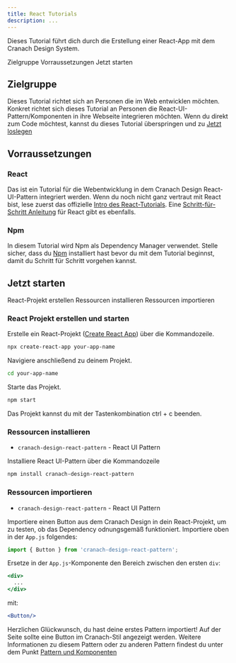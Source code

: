 ```yaml
---
title: React Tutorials
description: ...
---
```


<PageDescription>

Dieses Tutorial führt dich durch die Erstellung einer React-App mit dem Cranach Design System.

</PageDescription>

<AnchorLinks>
  <AnchorLink>Zielgruppe</AnchorLink>
  <AnchorLink>Vorraussetzungen</AnchorLink>
  <AnchorLink>Jetzt starten</AnchorLink>
</AnchorLinks>

## Zielgruppe

Dieses Tutorial richtet sich an Personen die im Web entwicklen möchten. Konkret richtet sich dieses Tutorial an Personen die React-UI-Pattern/Komponenten in ihre Webseite integrieren möchten. Wenn du direkt zum Code möchtest, kannst du dieses Tutorial überspringen und zu [Jetzt loslegen](../get-started)

## Vorraussetzungen

### React

Das ist ein Tutorial für die Webentwicklung in dem Cranach Design React-UI-Pattern integriert werden. Wenn du noch nicht ganz vertraut mit React bist, lese zuerst das offizielle [Intro des React-Tutorials](https://reactjs.org/tutorial/tutorial.html). Eine [Schritt-für-Schritt Anleitung](https://reactjs.org/docs/hello-world.html) für React gibt es ebenfalls.

### Npm

In diesem Tutorial wird Npm als Dependency Manager verwendet. Stelle sicher, dass du [Npm](https://www.npmjs.com) installiert hast bevor du mit dem Tutorial beginnst, damit du Schritt für Schritt vorgehen kannst.



## Jetzt starten

<AnchorLinks small>
  <AnchorLink>React-Projekt erstellen</AnchorLink>
  <AnchorLink>Ressourcen installieren</AnchorLink>
  <AnchorLink>Ressourcen importieren</AnchorLink>
</AnchorLinks>


### React Projekt erstellen und starten

Erstelle ein React-Projekt ([Create React App](https://create-react-app.dev)) über die Kommandozeile.

```bash
npx create-react-app your-app-name
```

Navigiere anschließend zu deinem Projekt.

```bash
cd your-app-name
```

Starte das Projekt.

```bash
npm start
```

Das Projekt kannst du mit der Tastenkombination ctrl + c beenden.

### Ressourcen installieren

- `cranach-design-react-pattern` - React UI Pattern

Installiere React UI-Pattern über die Kommandozeile

```bash
npm install cranach-design-react-pattern
```

### Ressourcen importieren

- `cranach-design-react-pattern` - React UI Pattern

Importiere einen Button aus dem Cranach Design in dein React-Projekt, um zu testen, ob das Dependency odnungsgemäß funktioniert. Importiere oben in der `App.js` folgendes:

```jsx path=src/App.js src=https://github.com/carbon-design-system/gatsby-theme-carbon/tree/main/packages/gatsby-theme-carbon/src/components/Accordion
import { Button } from 'cranach-design-react-pattern';
```

Ersetze in der `App.js`-Komponente den Bereich zwischen den ersten `div`:

```jsx path=src/App.js src=https://github.com/carbon-design-system/gatsby-theme-carbon/tree/main/packages/gatsby-theme-carbon/src/components/Accordion
<div>
  ...
</div>
```
mit:

```jsx path=src/App.js src=https://github.com/carbon-design-system/gatsby-theme-carbon/tree/main/packages/gatsby-theme-carbon/src/components/Accordion
<Button/>
```

Herzlichen Glückwunsch, du hast deine erstes Pattern importiert! Auf der Seite sollte eine Button im Cranach-Stil angezeigt werden.
Weitere Informationen zu diesem Pattern oder zu anderen Pattern findest du unter dem Punkt [Pattern und Komponenten](../../pattern-overview/overview)
